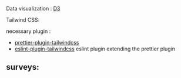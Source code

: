Data visualization : [D3](https://d3js.org/)


Tailwind CSS:

necessary plugin :

- [prettier-plugin-tailwindcss](https://github.com/tailwindlabs/prettier-plugin-tailwindcss)
-  [eslint-plugin-tailwindcss](https://github.com/francoismassart/eslint-plugin-tailwindcss) eslint plugin extending the prettier plugin 

## surveys:


